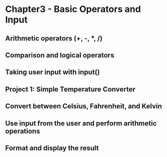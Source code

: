 # Chapter3 - Basic Operators and Input

## Arithmetic operators (+, -, *, /)
## Comparison and logical operators
## Taking user input with input()
## Project 1: Simple Temperature Converter
## Convert between Celsius, Fahrenheit, and Kelvin
## Use input from the user and perform arithmetic operations
## Format and display the result
